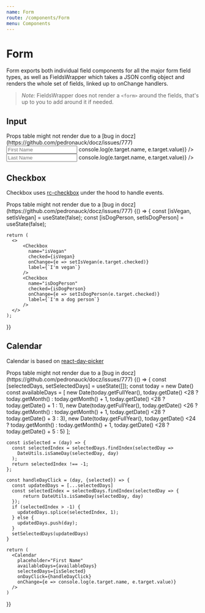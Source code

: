```yaml
---
name: Form
route: /components/Form
menu: Components
---
```



# Form

Form exports both individual field components for all the major form field types,
as well as FieldsWrapper which takes a JSON config object and renders the whole set of fields, linked up to onChange handlers.

> _Note:_ FieldsWrapper does not render a `<form>` around the fields, that's up to you to add around it if needed.

## Input

<Props of={Input} />
Props table might not render due to a [bug in docz](https://github.com/pedronauck/docz/issues/777)

<Playground>
  <Input
    placeholder="First Name"
    onChange={e => console.log(e.target.name, e.target.value)}
  />
  <Input
    placeholder="Last Name"
    onChange={e => console.log(e.target.name, e.target.value)}
  />
</Playground>

## Checkbox

Checkbox uses [rc-checkbox](https://github.com/react-component/checkbox) under the hood to handle events.

<Props of={Checkbox} />
Props table might not render due to a [bug in docz](https://github.com/pedronauck/docz/issues/777)

<Playground>
  {() => {
    const [isVegan, setIsVegan] = useState(false);
    const [isDogPerson, setIsDogPerson] = useState(false);

    return (
      <>
          <Checkbox
            name="isVegan"
            checked={isVegan}
            onChange={e => setIsVegan(e.target.checked)}
            label={`I'm vegan`}
          />
          <Checkbox
            name="isDogPerson"
            checked={isDogPerson}
            onChange={e => setIsDogPerson(e.target.checked)}
            label={`I'm a dog person`}
          />
      </>
    );

}}

</Playground>

## Calendar

Calendar is based on [react-day-picker](http://react-day-picker.js.org/)

<Props of={Calendar} />
Props table might not render due to a [bug in docz](https://github.com/pedronauck/docz/issues/777)

<Playground>
  {() => {
    const [selectedDays, setSelectedDays] = useState([]);
    const today = new Date()
    const availableDays = [
      new Date(today.getFullYear(), today.getDate() <28 ? today.getMonth() : today.getMonth() + 1, today.getDate() <28 ? today.getDate() + 1 : 1),
      new Date(today.getFullYear(), today.getDate() <26 ? today.getMonth() : today.getMonth() + 1, today.getDate() <28 ? today.getDate() + 3 : 3),
      new Date(today.getFullYear(), today.getDate() <24 ? today.getMonth() : today.getMonth() + 1, today.getDate() <28 ? today.getDate() + 5 : 5)
    ];

    const isSelected = (day) => {
      const selectedIndex = selectedDays.findIndex(selectedDay =>
        DateUtils.isSameDay(selectedDay, day)
      );
      return selectedIndex !== -1;
    };

    const handleDayClick = (day, {selected}) => {
      const updatedDays = [...selectedDays]
      const selectedIndex = selectedDays.findIndex(selectedDay => {
          return DateUtils.isSameDay(selectedDay, day)
      });
      if (selectedIndex > -1) {
        updatedDays.splice(selectedIndex, 1);
      } else {
        updatedDays.push(day);
      }
      setSelectedDays(updatedDays)
    }

    return (
      <Calendar
        placeholder="First Name"
        availableDays={availableDays}
        selectedDays={isSelected}
        onDayClick={handleDayClick}
        onChange={e => console.log(e.target.name, e.target.value)}
      />
    )

}}

</Playground>
